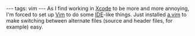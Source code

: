 ---
tags: vim
---
As I find working in [[Xcode]] to be more and more annoying, I'm forced to set up [[Vim]] to do some [[IDE]]-like things. Just installed [http://www.vim.org/scripts/script.php?script_id=31 a.vim] to make switching between alternate files (source and header files, for example) easy.
